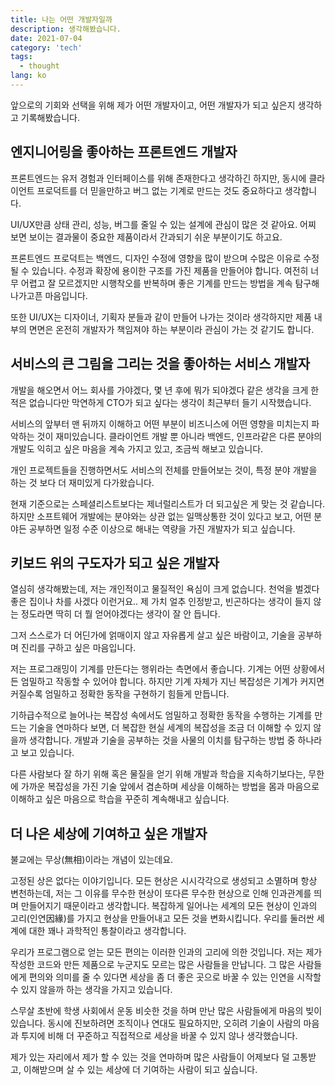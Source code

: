 ```yaml
---
title: 나는 어떤 개발자일까
description: 생각해봤습니다.
date: 2021-07-04
category: 'tech'
tags:
  - thought
lang: ko
---
```


앞으로의 기회와 선택을 위해 제가 어떤 개발자이고, 어떤 개발자가 되고 싶은지 생각하고 기록해봤습니다.

## 엔지니어링을 좋아하는 프론트엔드 개발자

프론트엔드는 유저 경험과 인터페이스를 위해 존재한다고 생각하긴 하지만, 동시에 클라이언트 프로덕트를 더 믿을만하고 버그 없는 기계로 만드는 것도 중요하다고 생각합니다.

UI/UX만큼 상태 관리, 성능, 버그를 줄일 수 있는 설계에 관심이 많은 것 같아요. 어찌 보면 보이는 결과물이 중요한 제품이라서 간과되기 쉬운 부분이기도 하고요.

프론트엔드 프로덕트는 백엔드, 디자인 수정에 영향을 많이 받으며 수많은 이유로 수정될 수 있습니다. 수정과 확장에 용이한 구조를 가진 제품을 만들어야 합니다. 여전히 너무 어렵고 잘 모르겠지만 시행착오를 반복하며 좋은 기계를 만드는 방법을 계속 탐구해 나가고픈 마음입니다.

또한 UI/UX는 디자이너, 기획자 분들과 같이 만들어 나가는 것이라 생각하지만 제품 내부의 면면은 온전히 개발자가 책임져야 하는 부분이라 관심이 가는 것 같기도 합니다.

## 서비스의 큰 그림을 그리는 것을 좋아하는 서비스 개발자

개발을 해오면서 어느 회사를 가야겠다, 몇 년 후에 뭐가 되야겠다 같은 생각을 크게 한 적은 없습니다만 막연하게 CTO가 되고 싶다는 생각이 최근부터 들기 시작했습니다.

서비스의 앞부터 맨 뒤까지 이해하고 어떤 부분이 비즈니스에 어떤 영향을 미치는지 파악하는 것이 재미있습니다. 클라이언트 개발 뿐 아니라 백엔드, 인프라같은 다른 분야의 개발도 익히고 싶은 마음을 계속 가지고 있고, 조금씩 해보고 있습니다.

개인 프로젝트들을 진행하면서도 서비스의 전체를 만들어보는 것이, 특정 분야 개발을 하는 것 보다 더 재미있게 다가왔습니다.

현재 기준으로는 스페셜리스트보다는 제너럴리스트가 더 되고싶은 게 맞는 것 같습니다. 하지만 소프트웨어 개발에는 분야와는 상관 없는 일맥상통한 것이 있다고 보고, 어떤 분야든 공부하면 일정 수준 이상으로 해내는 역량을 가진 개발자가 되고 싶습니다.

## 키보드 위의 구도자가 되고 싶은 개발자

열심히 생각해봤는데, 저는 개인적이고 물질적인 욕심이 크게 없습니다. 천억을 벌겠다 좋은 집이나 차를 사겠다 이런거요.. 제 가치 얼추 인정받고, 빈곤하다는 생각이 들지 않는 정도라면 딱히 더 뭘 얻어야겠다는 생각이 잘 안 듭니다.

그저 스스로가 더 어딘가에 얽매이지 않고 자유롭게 살고 싶은 바람이고, 기술을 공부하며 진리를 구하고 싶은 마음입니다.

저는 프로그래밍이 기계를 만든다는 행위라는 측면에서 좋습니다. 기계는 어떤 상황에서든 엄밀하고 작동할 수 있어야 합니다. 하지만 기계 자체가 지닌 복잡성은 기계가 커지면 커질수록 엄밀하고 정확한 동작을 구현하기 힘들게 만듭니다.

기하급수적으로 늘어나는 복잡성 속에서도 엄밀하고 정확한 동작을 수행하는 기계를 만드는 기술을 연마하다 보면, 더 복잡한 현실 세계의 복잡성을 조금 더 이해할 수 있지 않을까 생각합니다. 개발과 기술을 공부하는 것을 사물의 이치를 탐구하는 방법 중 하나라고 보고 있습니다.

다른 사람보다 잘 하기 위해 혹은 물질을 얻기 위해 개발과 학습을 지속하기보다는, 무한에 가까운 복잡성을 가진 기술 앞에서 겸손하며 세상을 이해하는 방법을 몸과 마음으로 이해하고 싶은 마음으로 학습을 꾸준히 계속해내고 싶습니다.

## 더 나은 세상에 기여하고 싶은 개발자

불교에는 무상(無相)이라는 개념이 있는데요.

고정된 상은 없다는 이야기입니다. 모든 현상은 시시각각으로 생성되고 소멸하며 항상 변천하는데, 저는 그 이유를 무수한 현상이 또다른 무수한 현상으로 인해 인과관계를 띄며 만들어지기 때문이라고 생각합니다. 복잡하게 일어나는 세계의 모든 현상이 인과의 고리(인연因緣)를 가지고 현상을 만들어내고 모든 것을 변화시킵니다. 우리를 둘러싼 세계에 대한 꽤나 과학적인 통찰이라고 생각합니다.

우리가 프로그램으로 얻는 모든 편의는 이러한 인과의 고리에 의한 것입니다. 저는 제가 작성한 코드와 만든 제품으로 누군지도 모르는 많은 사람들을 만납니다. 그 많은 사람들에게 편의와 의미를 줄 수 있다면 세상을 좀 더 좋은 곳으로 바꿀 수 있는 인연을 시작할 수 있지 않을까 하는 생각을 가지고 있습니다.

스무살 초반에 학생 사회에서 운동 비슷한 것을 하며 만난 많은 사람들에게 마음의 빚이 있습니다. 동시에 진보하려면 조직이나 연대도 필요하지만, 오히려 기술이 사람의 마음과 투지에 비해 더 꾸준하고 직접적으로 세상을 바꿀 수 있지 않나 생각했습니다.

제가 있는 자리에서 제가 할 수 있는 것을 연마하며 많은 사람들이 어제보다 덜 고통받고, 이해받으며 살 수 있는 세상에 더 기여하는 사람이 되고 싶습니다.
